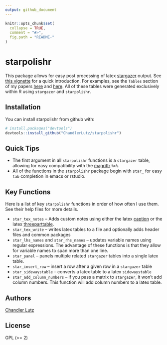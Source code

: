 ```yaml
---
output: github_document
---
```


<!-- README.md is generated from README.Rmd. Please edit that file -->

```r
knitr::opts_chunk$set(
  collapse = TRUE,
  comment = "#>",
  fig.path = "README-"
)
```

# starpolishr

This package allows for easy post processing of latex [stargazer](https://cran.r-project.org/web/packages/stargazer/index.html)
output. See
[this vignette](https://github.com/ChandlerLutz/starpolishr/blob/master/vignettes/pdf/starpolishr-intro.pdf) for
a quick introduction. For examples, see the `Tables` section of my
papers [here](https://chandlerlutz.github.io/pdf/california-foreclosure-prevention-laws.pdf) and [here](https://chandlerlutz.github.io/pdf/local-labor-markets-canada-us.pdf). All of these tables were generated
exclusively within R using `stargazer` and `starpolishr`.

## Installation

You can install starpolishr from github with:

```r
# install.packages("devtools")
devtools::install_github("ChandlerLutz/starpolishr")
```

## Quick Tips

* The first argument in all `starpolishr` functions is a
`stargazer` table, allowing for easy compatibility with
the
[magrittr](https://cran.r-project.org/web/packages/magrittr/index.html) `%>%`.
* All of the functions in the `starpolishr` package begin with
`star_` for easy `tab` completion in emacs or rstudio.

## Key Functions

Here is a list of key `starpolishr` functions in order of how often I
use them. See their help files for more details.

* `star_tex_notes` -- Adds custom notes using either the
  latex [caption](https://www.ctan.org/pkg/caption) or the
  latex [threeparttable](https://www.ctan.org/pkg/threeparttable).
* `star_tex_write` -- writes latex tables to a file and optionally
  adds header files and common packages
* `star_lhs_names` and `star_rhs_names` -- updates variable names
  using regular expressions. The advantage of these functions is that
  they allow for variable names to span more than one line.
* `star_panel` -- panels multiple related `stargazer` tables into a
  single latex table.
* `star_insert_row` -- insert a row after a given row in a `stargazer`
  table
* `star_sidewaystable` -- converts a latex table to a latex
  `sidewaystable`
* `star_add_column_numbers` -- if you pass a matrix to `stargazer`, it
  won't add column numbers. This function will add column numbers to a
  latex table.


## Authors

[Chandler Lutz](https://chandlerlutz.github.io/)

## License

GPL (>= 2)
